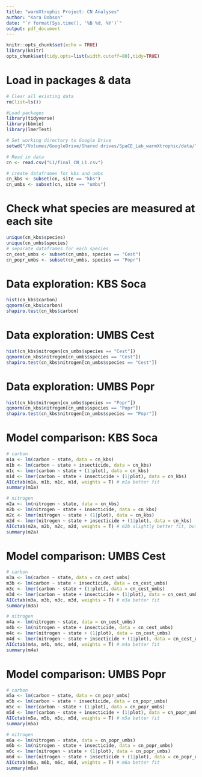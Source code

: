 ```yaml
---
title: "warmXtrophic Project: CN Analyses"
author: "Kara Dobson"
date: "`r format(Sys.time(), '%B %d, %Y')`"
output: pdf_document
---
```


```r
knitr::opts_chunk$set(echo = TRUE)
library(knitr)
opts_chunk$set(tidy.opts=list(width.cutoff=80),tidy=TRUE)
```

# Load in packages & data
```r
# Clear all existing data
rm(list=ls())

#Load packages
library(tidyverse)
library(bbmle)
library(lmerTest)

# Set working directory to Google Drive
setwd("/Volumes/GoogleDrive/Shared drives/SpaCE_Lab_warmXtrophic/data/")

# Read in data
cn <- read.csv("L1/final_CN_L1.csv")

# create dataframes for kbs and umbs
cn_kbs <- subset(cn, site == "kbs")
cn_umbs <- subset(cn, site == "umbs")
```

# Check what species are measured at each site
```r
unique(cn_kbs$species)
unique(cn_umbs$species)
# separate dataframes for each species
cn_cest_umbs <- subset(cn_umbs, species == "Cest")
cn_popr_umbs <- subset(cn_umbs, species == "Popr")
```

\pagebreak

# Data exploration: KBS Soca
```r
hist(cn_kbs$carbon)
qqnorm(cn_kbs$carbon)
shapiro.test(cn_kbs$carbon)
```

# Data exploration: UMBS Cest
```r
hist(cn_kbs$nitrogen[cn_umbs$species == "Cest"])
qqnorm(cn_kbs$nitrogen[cn_umbs$species == "Cest"])
shapiro.test(cn_kbs$nitrogen[cn_umbs$species == "Cest"])
```

# Data exploration: UMBS Popr
```r
hist(cn_kbs$nitrogen[cn_umbs$species == "Popr"])
qqnorm(cn_kbs$nitrogen[cn_umbs$species == "Popr"])
shapiro.test(cn_kbs$nitrogen[cn_umbs$species == "Popr"])
```

\pagebreak

# Model comparison: KBS Soca
```r
# carbon
m1a <- lm(carbon ~ state, data = cn_kbs)
m1b <- lm(carbon ~ state + insecticide, data = cn_kbs)
m1c <- lmer(carbon ~ state + (1|plot), data = cn_kbs)
m1d <- lmer(carbon ~ state + insecticide + (1|plot), data = cn_kbs)
AICctab(m1a, m1b, m1c, m1d, weights = T) # m1a better fit
summary(m1a)

# nitrogen
m2a <- lm(nitrogen ~ state, data = cn_kbs)
m2b <- lm(nitrogen ~ state + insecticide, data = cn_kbs)
m2c <- lmer(nitrogen ~ state + (1|plot), data = cn_kbs)
m2d <- lmer(nitrogen ~ state + insecticide + (1|plot), data = cn_kbs)
AICctab(m2a, m2b, m2c, m2d, weights = T) # m2b slightly better fit, but going with m2a as its the simpler model
summary(m2a)
```

# Model comparison: UMBS Cest
```r
# carbon
m3a <- lm(carbon ~ state, data = cn_cest_umbs)
m3b <- lm(carbon ~ state + insecticide, data = cn_cest_umbs)
m3c <- lmer(carbon ~ state + (1|plot), data = cn_cest_umbs)
m3d <- lmer(carbon ~ state + insecticide + (1|plot), data = cn_cest_umbs)
AICctab(m3a, m3b, m3c, m3d, weights = T) # m3a better fit
summary(m3a)

# nitrogen
m4a <- lm(nitrogen ~ state, data = cn_cest_umbs)
m4b <- lm(nitrogen ~ state + insecticide, data = cn_cest_umbs)
m4c <- lmer(nitrogen ~ state + (1|plot), data = cn_cest_umbs)
m4d <- lmer(nitrogen ~ state + insecticide + (1|plot), data = cn_cest_umbs)
AICctab(m4a, m4b, m4c, m4d, weights = T) # m4a better fit
summary(m4a)
```

# Model comparison: UMBS Popr
```r
# carbon
m5a <- lm(carbon ~ state, data = cn_popr_umbs)
m5b <- lm(carbon ~ state + insecticide, data = cn_popr_umbs)
m5c <- lmer(carbon ~ state + (1|plot), data = cn_popr_umbs)
m5d <- lmer(carbon ~ state + insecticide + (1|plot), data = cn_popr_umbs)
AICctab(m5a, m5b, m5c, m5d, weights = T) # m5a better fit
summary(m5a)

# nitrogen
m6a <- lm(nitrogen ~ state, data = cn_popr_umbs)
m6b <- lm(nitrogen ~ state + insecticide, data = cn_popr_umbs)
m6c <- lmer(nitrogen ~ state + (1|plot), data = cn_popr_umbs)
m6d <- lmer(nitrogen ~ state + insecticide + (1|plot), data = cn_popr_umbs)
AICctab(m6a, m6b, m6c, m6d, weights = T) # m6a better fit
summary(m6a)
```




